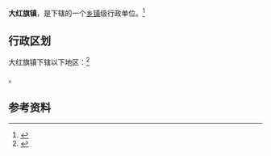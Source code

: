 {{中国乡级行政区|21/01/81/101/000}}

'''大红旗镇'''，是{{PRC admin/fullname|21/01/81/101/000|3}}下辖的一个[[乡镇|乡镇]]级行政单位。<ref>{{PRC admin/ref sgc|{{PRC admin/parent|21/01/81/101/000}}}}</ref>

== 行政区划 ==

大红旗镇下辖以下地区：<ref>{{PRC admin/ref sgc|21/01/81/101/000}}</ref>

{{PRC admin/children|21/01/81/101/000}}。

== 参考资料 ==

{{reflist}}

{{行政区划小作品}}
{{PRC admin/navcat|21/01/81/101/000}}